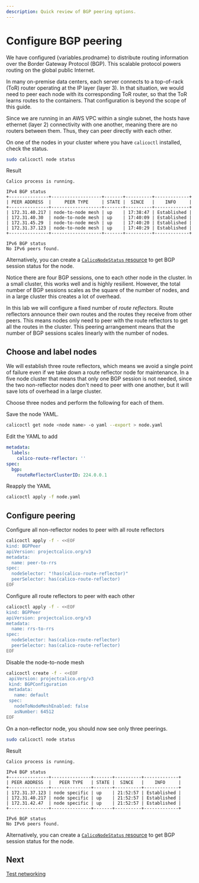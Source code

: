 ```yaml
---
description: Quick review of BGP peering options.
---
```



# Configure BGP peering

We have configured {variables.prodname} to distribute routing information over the
Border Gateway Protocol (BGP). This scalable protocol powers routing on the global
public Internet.

In many on-premise data centers, each server connects to a top-of-rack (ToR) router
operating at the IP layer (layer 3). In that situation, we would need to peer each node
with its corresponding ToR router, so that the ToR learns routes to the containers. That
configuration is beyond the scope of this guide.

Since we are running in an AWS VPC within a single subnet, the hosts have ethernet (layer 2)
connectivity with one another, meaning there are no routers between them. Thus, they can peer
directly with each other.

On one of the nodes in your cluster where you have `calicoctl` installed, check the status.

```bash
sudo calicoctl node status
```

Result

```
Calico process is running.

IPv4 BGP status
+---------------+-------------------+-------+----------+-------------+
| PEER ADDRESS  |     PEER TYPE     | STATE |  SINCE   |    INFO     |
+---------------+-------------------+-------+----------+-------------+
| 172.31.40.217 | node-to-node mesh | up    | 17:38:47 | Established |
| 172.31.40.30  | node-to-node mesh | up    | 17:40:09 | Established |
| 172.31.45.29  | node-to-node mesh | up    | 17:40:20 | Established |
| 172.31.37.123 | node-to-node mesh | up    | 17:40:29 | Established |
+---------------+-------------------+-------+----------+-------------+

IPv6 BGP status
No IPv6 peers found.
```

Alternatively, you can create a [`CalicoNodeStatus` resource](../../../reference/resources/caliconodestatus.mdx) to get BGP session status for the node.

Notice there are four BGP sessions, one to each other node in the cluster. In a small cluster, this
works well and is highly resilient. However, the total number of BGP sessions scales as the square
of the number of nodes, and in a large cluster this creates a lot of overhead.

In this lab we will configure a fixed number of _route reflectors_. Route reflectors announce their
own routes and the routes they receive from other peers. This means nodes only need to peer with the
route reflectors to get all the routes in the cluster. This peering arrangement means that the number
of BGP sessions scales linearly with the number of nodes.

## Choose and label nodes

We will establish three route reflectors, which means we avoid a single point of failure even if we take down
a route reflector node for maintenance. In a five node cluster that means that only one BGP session is not
needed, since the two non-reflector nodes don't need to peer with one another, but it will save lots of overhead
in a large cluster.

Choose three nodes and perform the following for each of them.

Save the node YAML.

```bash
calicoctl get node <node name> -o yaml --export > node.yaml
```

Edit the YAML to add

```yaml
metadata:
  labels:
    calico-route-reflector: ''
spec:
  bgp:
    routeReflectorClusterID: 224.0.0.1
```

Reapply the YAML

```bash
calicoctl apply -f node.yaml
```

## Configure peering

Configure all non-reflector nodes to peer with all route reflectors

```bash
calicoctl apply -f - <<EOF
kind: BGPPeer
apiVersion: projectcalico.org/v3
metadata:
  name: peer-to-rrs
spec:
  nodeSelector: "!has(calico-route-reflector)"
  peerSelector: has(calico-route-reflector)
EOF
```

Configure all route reflectors to peer with each other

```bash
calicoctl apply -f - <<EOF
kind: BGPPeer
apiVersion: projectcalico.org/v3
metadata:
  name: rrs-to-rrs
spec:
  nodeSelector: has(calico-route-reflector)
  peerSelector: has(calico-route-reflector)
EOF
```

Disable the node-to-node mesh

```bash
calicoctl create -f - <<EOF
 apiVersion: projectcalico.org/v3
 kind: BGPConfiguration
 metadata:
   name: default
 spec:
   nodeToNodeMeshEnabled: false
   asNumber: 64512
EOF
```

On a non-reflector node, you should now see only three peerings.

```bash
sudo calicoctl node status
```

Result

```
Calico process is running.

IPv4 BGP status
+---------------+---------------+-------+----------+-------------+
| PEER ADDRESS  |   PEER TYPE   | STATE |  SINCE   |    INFO     |
+---------------+---------------+-------+----------+-------------+
| 172.31.37.123 | node specific | up    | 21:52:57 | Established |
| 172.31.40.217 | node specific | up    | 21:52:57 | Established |
| 172.31.42.47  | node specific | up    | 21:52:57 | Established |
+---------------+---------------+-------+----------+-------------+

IPv6 BGP status
No IPv6 peers found.
```

Alternatively, you can create a [`CalicoNodeStatus` resource](../../../reference/resources/caliconodestatus.mdx) to get BGP session status for the node.

## Next

[Test networking](test-networking.mdx)
